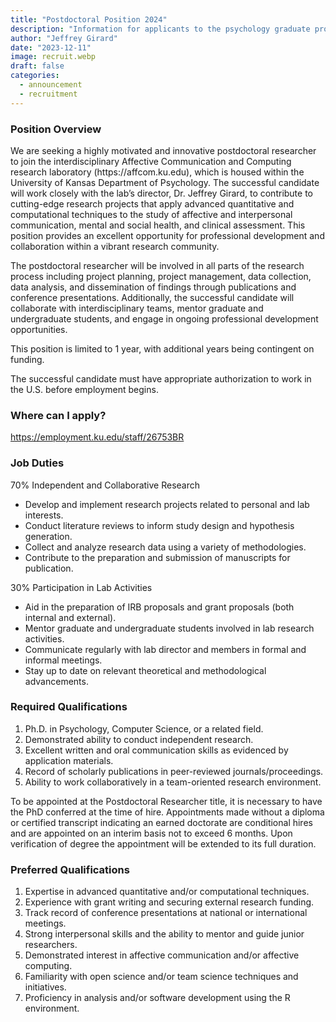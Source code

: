---
title: "Postdoctoral Position 2024"
description: "Information for applicants to the psychology graduate program to start in Fall 2024"
author: "Jeffrey Girard"
date: "2023-12-11"
image: recruit.webp
draft: false
categories:
  - announcement
  - recruitment
---

### Position Overview

We are seeking a highly motivated and innovative postdoctoral researcher to join the interdisciplinary Affective Communication and Computing research laboratory (https://affcom.ku.edu), which is housed within the University of Kansas Department of Psychology. The successful candidate will work closely with the lab’s director, Dr. Jeffrey Girard, to contribute to cutting-edge research projects that apply advanced quantitative and computational techniques to the study of affective and interpersonal communication, mental and social health, and clinical assessment. This position provides an excellent opportunity for professional development and collaboration within a vibrant research community.

The postdoctoral researcher will be involved in all parts of the research process including project planning, project management, data collection, data analysis, and dissemination of findings through publications and conference presentations. Additionally, the successful candidate will collaborate with interdisciplinary teams, mentor graduate and undergraduate students, and engage in ongoing professional development opportunities.

This position is limited to 1 year, with additional years being contingent on funding.

The successful candidate must have appropriate authorization to work in the U.S. before employment begins.

### Where can I apply?

<https://employment.ku.edu/staff/26753BR>

### Job Duties

70% Independent and Collaborative Research

- Develop and implement research projects related to personal and lab interests.
- Conduct literature reviews to inform study design and hypothesis generation.
- Collect and analyze research data using a variety of methodologies.
- Contribute to the preparation and submission of manuscripts for publication.

30% Participation in Lab Activities

- Aid in the preparation of IRB proposals and grant proposals (both internal and external).
- Mentor graduate and undergraduate students involved in lab research activities.
- Communicate regularly with lab director and members in formal and informal meetings.
- Stay up to date on relevant theoretical and methodological advancements.

### Required Qualifications

1. Ph.D. in Psychology, Computer Science, or a related field.
2. Demonstrated ability to conduct independent research.
3. Excellent written and oral communication skills as evidenced by application materials.
4. Record of scholarly publications in peer-reviewed journals/proceedings.
5. Ability to work collaboratively in a team-oriented research environment.

To be appointed at the Postdoctoral Researcher title, it is necessary to have the PhD conferred at the time of hire.  Appointments made without a diploma or certified transcript indicating an earned doctorate are conditional hires and are appointed on an interim basis not to exceed 6 months.  Upon verification of degree the appointment will be extended to its full duration.

### Preferred Qualifications

1. Expertise in advanced quantitative and/or computational techniques.
2. Experience with grant writing and securing external research funding.
3. Track record of conference presentations at national or international meetings.
4. Strong interpersonal skills and the ability to mentor and guide junior researchers.
5. Demonstrated interest in affective communication and/or affective computing.
6. Familiarity with open science and/or team science techniques and initiatives.
7. Proficiency in analysis and/or software development using the R environment.
